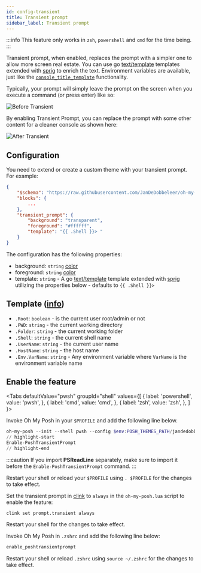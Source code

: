 ```yaml
---
id: config-transient
title: Transient prompt
sidebar_label: Transient prompt
---
```



:::info
This feature only works in `zsh`, `powershell` and `cmd` for the time being.
:::

Transient prompt, when enabled, replaces the prompt with a simpler one to allow more screen real estate.
You can use go [text/template][go-text-template] templates extended with [sprig][sprig] to enrich the text.
Environment variables are available, just like the [`console_title_template`][console-title] functionality.

Typically, your prompt will simply leave the prompt on the screen when you execute a command (or press enter) like so:

![Before Transient](/img/transient-before.gif)

By enabling Transient Prompt, you can replace the prompt with some other content for a cleaner console as shown here:

![After Transient](/img/transient-after.gif)


## Configuration

You need to extend or create a custom theme with your transient prompt. For example:

```json
{
    "$schema": "https://raw.githubusercontent.com/JanDeDobbeleer/oh-my-posh/main/themes/schema.json",
    "blocks": {
        ...
    },
    "transient_prompt": {
        "background": "transparent",
        "foreground": "#ffffff",
        "template": "{{ .Shell }}> "
    }
}
```

The configuration has the following properties:

- background: `string` [color][colors]
- foreground: `string` [color][colors]
- template: `string` - A go [text/template][go-text-template] template extended with [sprig][sprig] utilizing the
properties below - defaults to `{{ .Shell }}> `

## Template ([info][templates])

- `.Root`: `boolean` - is the current user root/admin or not
- `.PWD`: `string` - the current working directory
- `.Folder`: `string` - the current working folder
- `.Shell`: `string` - the current shell name
- `.UserName`: `string` - the current user name
- `.HostName`: `string` - the host name
- `.Env.VarName`: `string` - Any environment variable where `VarName` is the environment variable name

## Enable the feature

<Tabs
  defaultValue="pwsh"
  groupId="shell"
  values={[
    { label: 'powershell', value: 'pwsh', },
    { label: 'cmd', value: 'cmd', },
    { label: 'zsh', value: 'zsh', },
  ]
}>
<TabItem value="pwsh">


Invoke Oh My Posh in your `$PROFILE` and add the following line below.

```powershell
oh-my-posh --init --shell pwsh --config $env:POSH_THEMES_PATH/jandedobbeleer.omp.json | Invoke-Expression
// highlight-start
Enable-PoshTransientPrompt
// highlight-end
```

:::caution
If you import **PSReadLine** separately, make sure to import it before the `Enable-PoshTransientPrompt` command.
:::

Restart your shell or reload your `$PROFILE` using `. $PROFILE` for the changes to take effect.

</TabItem>
<TabItem value="cmd">

Set the transient prompt in [clink][clink] to `always` in the `oh-my-posh.lua` script to enable the feature:

```shell
clink set prompt.transient always
```

Restart your shell for the changes to take effect.

</TabItem>
<TabItem value="zsh">

Invoke Oh My Posh in `.zshrc` and add the following line below:

```bash
enable_poshtransientprompt
```

Restart your shell or reload `.zshrc` using `source ~/.zshrc` for the changes to take effect.

</TabItem>
</Tabs>

[colors]: /docs/config-colors
[go-text-template]: https://golang.org/pkg/text/template/
[console-title]: /docs/config-title#console-title-template
[sprig]: https://masterminds.github.io/sprig/
[clink]: https://chrisant996.github.io/clink/
[templates]: /docs/config-templates
